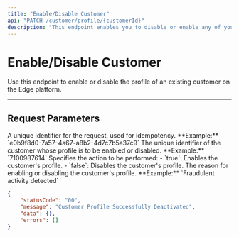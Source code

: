 ```yaml
---
title: "Enable/Disable Customer"
api: "PATCH /customer/profile/{customerId}"
description: "This endpoint enables you to disable or enable any of your existing customer's profile."
---
```


# Enable/Disable Customer

Use this endpoint to enable or disable the profile of an existing customer on the Edge platform.

---

## Request Parameters

<ParamField header="requestId" type="string" required>
  A unique identifier for the request, used for idempotency.  
  **Example:** `e0b9f8d0-7a57-4a67-a8b2-4d7c7b5a37c9`
</ParamField>

<ParamField path="customerId" type="string" required>
  The unique identifier of the customer whose profile is to be enabled or disabled.  
  **Example:** `7100987614`
</ParamField>

<ParamField body="status" type="boolean" required>
  Specifies the action to be performed:  
  - `true`: Enables the customer's profile.  
  - `false`: Disables the customer's profile.
</ParamField>

<ParamField body="reason" type="string" required>
  The reason for enabling or disabling the customer's profile.  
  **Example:** `Fraudulent activity detected`
</ParamField>


<ResponseExample>

```json
{
	"statusCode": "00",
	"message": "Customer Profile Successfully Deactivated",
	"data": {},
	"errors": []
}
```

</ResponseExample>

